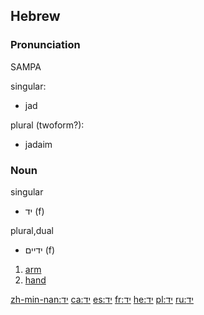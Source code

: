 ==Hebrew==

===Pronunciation===
SAMPA
;singular:
* jad
;plural (twoform?):
* jadaim

===Noun===
;singular
* יד (f)
;plural,dual
* ידיים (f)
 
# [[arm]]
# [[hand]]

[[zh-min-nan:יד]]
[[ca:יד]]
[[es:יד]]
[[fr:יד]]
[[he:יד]]
[[pl:יד]]
[[ru:יד]]